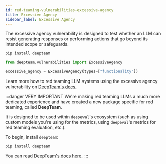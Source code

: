 ```yaml
---
id: red-teaming-vulnerabilities-excessive-agency
title: Excessive Agency
sidebar_label: Excessive Agency
---
```


<head>
  <link
    rel="canonical"
    href="https://trydeepteam.com/docs/red-teaming-vulnerabilities-excessive-agency"
  />
</head>

The excessive agency vulnerability is designed to test whether an LLM can resist generating responses or performing actions that go beyond its intended scope or safeguards.

```bash
pip install deepteam
```

```python
from deepteam.vulnerabilities import ExcessiveAgency

excessive_agency = ExcessiveAgency(types=["functionality"])
```

Learn more how to red teaming LLM systems using the excessive agency vulnerability on [DeepTeam's docs.](https://trydeepteam.com/docs/red-teaming-vulnerabilities-excessive-agency)

:::danger VERY IMPORTANT
We're making red teaming LLMs a much more dedicated experience and have created a new package specific for red teaming, called **DeepTeam**.

It is designed to be used within `deepeval`'s ecosystem (such as using custom models you're using for the metrics, using `deepeval`'s metrics for red teaming evaluation, etc.).

To begin, install `deepteam`:

```bash
pip install deepteam
```

You can read [DeepTeam's docs here.](https://trydeepteam.com/docs/red-teaming-vulnerabilities)
:::
